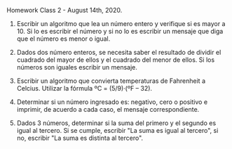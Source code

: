 Homework Class 2 - August 14th, 2020.

1) Escribir un algoritmo que lea un número entero y verifique si es mayor a 10. Si lo es
escribir el número y si no lo es escribir un mensaje que diga que el número es menor o
igual.


2) Dados dos número enteros, se necesita saber el resultado de dividir el cuadrado del
mayor de ellos y el cuadrado del menor de ellos. Si los números son iguales escribir un
mensaje.


3) Escribir un algoritmo que convierta temperaturas de Fahrenheit a Celcius. Utilizar la
fórmula ºC = (5/9)·(ºF – 32).


4) Determinar si un número ingresado es: negativo, cero o positivo e imprimir, de
acuerdo a cada caso, el mensaje correspondiente.


5) Dados 3 números, determinar si la suma del primero y el segundo es igual al tercero.
Si se cumple, escribir &quot;La suma es igual al tercero&quot;, si no, escribir &quot;La suma es distinta
al tercero&quot;.